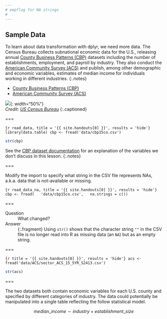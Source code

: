 ```yaml
---
# empflag for NA strings
#
---
```


## Sample Data

To learn about data transformation with dplyr, we need more data. The Census
Bureau collects subnational economic data for the U.S., releasing annual [County
Business Patterns (CBP)] datasets including the number of establishments,
employment, and payroll by industry. They also conduct the [American Community
Survey (ACS)] and publish, among other demographic and economic variables, estimates of
median income for individuals working in different industries.
{:.notes}

- [County Business Patterns (CBP)]
- [American Community Survey (ACS)]

![]({{ site.baseurl }}/images/data.jpg){: width="50%"}  
*Credit: [US Census Bureau](https://www.census.gov/programs-surveys/cbp.html)*
{:.captioned}

[County Business Patterns (CBP)]: https://www.census.gov/programs-surveys/cbp/data/datasets.html
[American Community Survey (ACS)]: https://www.census.gov/programs-surveys/acs/

===

```{r read_data, title = '{{ site.handouts[0] }}', results = 'hide'}
library(data.table)
cbp <- fread('data/cbp15co.csv')
```
```r
str(cbp)
```

See the [CBP dataset documentation] for an explanation of the variables we don't
discuss in this lesson.
{:.notes}

[CBP dataset documentation]: https://www2.census.gov/programs-surveys/rhfs/cbp/technical%20documentation/2015_record_layouts/county_layout_2015.txt

===

Modify the import to specify what string in the CSV file represents NAs,
a.k.a. data that is not-available or missing.

```{r read_data_na, title = '{{ site.handouts[0] }}', results = 'hide'}
cbp <- fread(
  'data/cbp15co.csv',
  na.strings = c())
```

===

Question
: What changed?

Answer
: {:.fragment} Using `str()` shows that the character string `""` in the CSV file
is no longer read into R as missing data (an `NA`) but as an empty string.

===

```{r title = '{{ site.handouts[0] }}', results = 'hide'}
acs <- fread('data/ACS/sector_ACS_15_5YR_S2413.csv')
```
```r
str(acs)
```

===

The two datasets both contain economic variables for each U.S. county and
specified by different categories of industry. The data could potentially be
manipulated into a single table reflecting the follow statistical model.

$$
median\_income \sim industry + establishment\_size
$$
